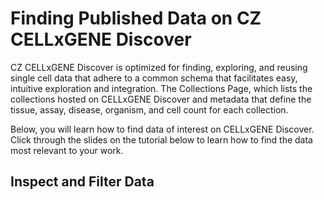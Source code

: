 # Finding Published Data on CZ CELLxGENE Discover

CZ CELLxGENE Discover is optimized for finding, exploring, and reusing single cell data that adhere to a common schema that facilitates easy, intuitive exploration and integration. The Collections Page, which lists the collections hosted on CELLxGENE Discover and metadata that define the tissue, assay, disease, organism, and cell count for each collection.

Below, you will learn how to find data of interest on CELLxGENE Discover. Click through the slides on the tutorial below to learn how to find the data most relevant to your work.

## Inspect and Filter Data

<EmbeddedGoogleSlides src="https://docs.google.com/presentation/d/e/2PACX-1vTYqsl_CZnGmCTuxAr_01eebZwJIk4y8AuqjpFl_bl4ZB0tutwEfUJ9wdIRUso89QApNsN7sZxC2Hvv/pub?start=false&loop=false&delayms=3000" />
